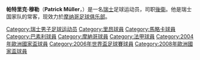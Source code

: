 {{noteta
|G1=uefa
|T=zh-hans:帕特里克·穆勒;zh-hk:帕特里克·梅拿;zh-tw:帕特里克·穆勒;
|1=zh-hans:穆勒;zh-hk:梅拿;zh-tw:穆勒;
}}
{{Football player infobox
| playername =  帕特里克·穆勒<br />''Patrick Müller''
| image = [[File:Patrick_Müller_(cropped).jpg|240px]]
| fullname = 帕特里克·穆勒
| height = {{height|m=1.82}}
| nickname = 
| dateofbirth = {{birth date and age|1976|12|17}}
| cityofbirth = [[日内瓦|日内瓦]] 
| countryofbirth = {{Flagicon|Switzerland}} [[瑞士|瑞士]]
| currentclub = [[摩纳哥足球俱乐部|摩纳哥]]
| clubnumber = 8
| position = [[後衛_(足球)|後衛]]
| youthyears = 1984年-1994年<br />1994-1995
| youthclubs = [[梅林足球俱乐部|梅林]]<br />[[塞尔维特足球俱乐部|塞尔维特]]
| years = 1995年-1998年<br />1998年-2000年<br />2000年-2004年<br />2004年<br />2005-2006年<br />2006年-2008年<br />2008年-现在
| clubs = [[塞尔维特足球俱乐部|塞尔维特]]<br />[[草蜢足球俱乐部|草蜢]]<br />[[里昂足球俱乐部|里昂]]<br />[[马略卡足球俱乐部|马略卡]]<br />[[巴塞尔足球俱乐部|巴塞尔]]<br />[[里昂足球俱乐部|里昂]]<br />[[摩纳哥足球俱乐部|摩纳哥]]
| caps(goals) = 104場 (4球)<br />36場 (1球)<br />131场（2球）<br />6场（0球）<br />13场（1球<br />33场（1球<br />0场（0球）
| nationalyears =1998-現在 
| nationalteam ={{Flagicon|Switzerland}} [[瑞士國家足球隊|瑞士]] 
| nationalcaps(goals) =81場(3球) 
| pcupdate = 2008年5月18日
| ntupdate = 2008年8月22日
}}
'''帕特里克·穆勒'''（'''Patrick Müller '''，{{bd|1976年|12月17日|catidx=Muller, Patrick}}）是一名[[瑞士|瑞士]]足球运动员，司职[[後衛_(足球)|後衛]]。他是瑞士国家队的常客，现效力於[[摩纳哥足球俱乐部|摩纳哥足球俱乐部]]。

{{2004年歐洲足球錦標賽瑞士參賽名單}}
{{2006年世界盃足球賽瑞士參賽名單}}
{{2008年歐洲足球錦標賽瑞士參賽名單}}

{{DEFAULTSORT:Muller, Patrick}}

[[Category:瑞士男子足球运动员|Category:瑞士男子足球运动员]]
[[Category:里昂球員|Category:里昂球員]]
[[Category:馬略卡球員|Category:馬略卡球員]]
[[Category:巴素利球員|Category:巴素利球員]]
[[Category:摩納哥球員|Category:摩納哥球員]]
[[Category:法甲球員|Category:法甲球員]]
[[Category:2004年歐洲國家盃球員|Category:2004年歐洲國家盃球員]]
[[Category:2006年世界盃足球賽球員|Category:2006年世界盃足球賽球員]]
[[Category:2008年歐洲國家盃球員|Category:2008年歐洲國家盃球員]]